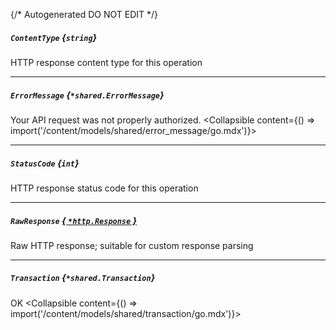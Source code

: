 {/* Autogenerated DO NOT EDIT  */}

##### `ContentType` *{`string`}*
HTTP response content type for this operation

---
##### `ErrorMessage` *{`*shared.ErrorMessage`}*
Your API request was not properly authorized.
<Collapsible content={() => import('/content/models/shared/error_message/go.mdx')}>
</Collapsible>

---
##### `StatusCode` *{`int`}*
HTTP response status code for this operation

---
##### `RawResponse` [*{ `*http.Response` }*](https://pkg.go.dev/net/http#Response)
Raw HTTP response; suitable for custom response parsing

---
##### `Transaction` *{`*shared.Transaction`}*
OK
<Collapsible content={() => import('/content/models/shared/transaction/go.mdx')}>
</Collapsible>

